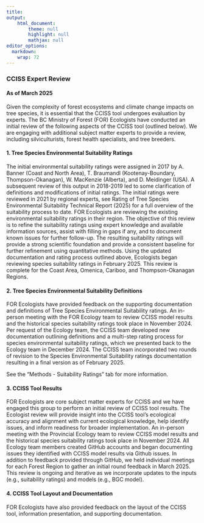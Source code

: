 ```yaml
---
title: 
output: 
    html_document:
        theme: null
        highlight: null
        mathjax: null
editor_options: 
  markdown: 
    wrap: 72
---
```


### CCISS Expert Review

#### As of March 2025

Given the complexity of forest ecosystems and climate change impacts on
tree species, it is essential that the CCISS tool undergoes evaluation
by experts. The BC Ministry of Forest (FOR) Ecologists have conducted an
initial review of the following aspects of the CCISS tool (outlined
below). We are engaging with additional subject matter experts to
provide a review, including silviculturists, forest health specialists,
and tree breeders.

#### 1. Tree Species Environmental Suitability Ratings

The initial environmental suitability ratings were assigned in 2017 by
A. Banner (Coast and North Area), T. Braumandl (Kootenay-Boundary,
Thompson-Okanagan), W. MacKenzie (Alberta), and D. Meidinger (USA). A
subsequent review of this output in 2018-2019 led to some clarification
of definitions and modifications of initial ratings. The initial ratings
were reviewed in 2021 by regional experts, see Rating of Tree Species
Environmental Suitability Technical Report (2025) for a full overview of
the suitability process to date. FOR Ecologists are reviewing the
existing environmental suitability ratings in their region. The
objective of this review is to refine the suitability ratings using
expert knowledge and available information sources, assist with filling
in gaps if any, and to document known issues for further follow-up. The
resulting suitability ratings will provide a strong scientific
foundation and provide a consistent baseline for further refinement
using quantitative methods. Using the updated documentation and rating
process outlined above, Ecologists began reviewing species suitability
ratings in February 2025. This review is complete for the Coast Area,
Omenica, Cariboo, and Thompson-Okanagan Regions.

#### 2. Tree Species Environmental Suitability Definitions

FOR Ecologists have provided feedback on the supporting documentation
and definitions of Tree Species Environmental Suitability ratings. An
in-person meeting with the FOR Ecology team to review CCISS model
results and the historical species suitability ratings took place in
November 2024. Per request of the Ecology team, the CCISS team developed
new documentation outlining definitions and a multi-step rating process
for species environmental suitability ratings, which we presented back
to the Ecology team in December 2024. The CCISS team incorporated two
rounds of revision to the Species Environmental Suitability ratings
documentation resulting in a final version as of February 2025.

See the "Methods - Suitability Ratings" tab for more information.

#### 3. CCISS Tool Results

FOR Ecologists are core subject matter experts for CCISS and we have
engaged this group to perform an initial review of CCISS tool results.
The Ecologist review will provide insight into the CCISS tool’s
ecological accuracy and alignment with current ecological knowledge,
help identify issues, and inform readiness for broader implementation.
An in-person meeting with the Provincial Ecology team to review CCISS
model results and the historical species suitability ratings took place
in November 2024. All Ecology team members created GitHub accounts and
began documenting issues they identified with CCISS model results via
Github issues. In addition to feedback provided through GitHub, we held
individual meetings for each Forest Region to gather an initial round
feedback in March 2025. This review is ongoing and iterative as we
incorporate updates to the inputs (e.g., suitability ratings) and models
(e.g., BGC model).

#### 4. CCISS Tool Layout and Documentation

FOR Ecologists have also provided feedback on the layout of the CCISS
tool, information presentation, and supporting documentation.
